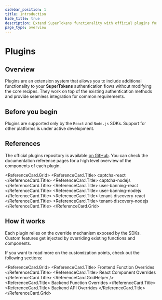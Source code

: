 ```yaml
---
sidebar_position: 1
title: Introduction
hide_title: true
description: Extend SuperTokens functionality with official plugins for enhanced authentication features.
page_type: overview
---
```


# Plugins

## Overview

Plugins are an extension system that allows you to include additional functionality to your **SuperTokens** authentication flows without modifying the core recipes.
They work on top of the existing authentication methods and provide seamless integration for common requirements.

## Before you begin

Plugins are supported only by the `React` and `Node.js` SDKs. 
Support for other platforms is under active development.


## References 

The official plugins repository is available [on GitHub](https://github.com/supertokens/supertokens-plugins).
You can check the documentation reference pages for a high level overview of the components of each plugin.

<ReferenceCard.Grid>
  <ReferenceCard href="/docs/references/plugins/captcha-react">
    <ReferenceCard.Title>
      captcha-react
    </ReferenceCard.Title>
  </ReferenceCard>
  <ReferenceCard href="/docs/references/plugins/captcha-nodejs">
    <ReferenceCard.Title>
      captcha-nodejs
    </ReferenceCard.Title>
  </ReferenceCard>
  <ReferenceCard href="/docs/references/plugins/user-banning-react">
    <ReferenceCard.Title>
      user-banning-react
    </ReferenceCard.Title>
  </ReferenceCard>
  <ReferenceCard href="/docs/references/plugins/user-banning-nodejs">
    <ReferenceCard.Title>
      user-banning-nodejs
    </ReferenceCard.Title>
  </ReferenceCard>
  <ReferenceCard href="/docs/references/plugins/tenant-discovery-react">
    <ReferenceCard.Title>
      tenant-discovery-react
    </ReferenceCard.Title>
  </ReferenceCard>
  <ReferenceCard href="/docs/references/plugins/tenant-discovery-nodejs">
    <ReferenceCard.Title>
      tenant-discovery-nodejs
    </ReferenceCard.Title>
  </ReferenceCard>
</ReferenceCard.Grid>


## How it works

Each plugin relies on the override mechanism exposed by the SDKs.
Custom features get injected by overriding existing functions and components.

If you want to read more on the customization points, check out the following sections:

<ReferenceCard.Grid>
  <ReferenceCard href="/docs/references/frontend-sdks/function-overrides">
    <ReferenceCard.Title>
      Frontend Function Overrides
    </ReferenceCard.Title>
  </ReferenceCard>
  <ReferenceCard href="/docs/references/frontend-sdks/prebuilt-ui/override-react-components">
    <ReferenceCard.Title>
      React Component Overrides
    </ReferenceCard.Title>
  </ReferenceCard>
  <ReferenceCard.GridHelper />
  <ReferenceCard href="/docs/references/backend-sdks/function-overrides">
    <ReferenceCard.Title>
      Backend Function Overrides
    </ReferenceCard.Title>
  </ReferenceCard>
  <ReferenceCard href="/docs/references/backend-sdks/api-overrides">
    <ReferenceCard.Title>
      Backend API Overrides
    </ReferenceCard.Title>
  </ReferenceCard>
</ReferenceCard.Grid>


